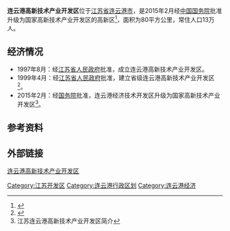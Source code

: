 '''连云港高新技术产业开发区'''位于[[江苏省|江苏省]][[连云港市|连云港市]]，是2015年2月经[[中华人民共和国国务院|中国国务院]]批准升级为国家高新技术产业开发区的高新区<ref>{{cite web |url=http://jsnews.jschina.com.cn/system/2015/03/20/024035676.shtml |title=连云港高新区升级为国家高新技术产业开发区 |date=2013-03-20 |accessdate=2016-05-21 |publisher=中国江苏网 }}</ref>，面积为80平方公里，常住人口13万人。

== 经济情况 ==
*1997年8月：经[[江苏省人民政府|江苏省人民政府]]批准，成立连云港高新技术产业开发区。
*1999年4月：经[[江苏省人民政府|江苏省人民政府]]批准，建立省级连云港高新技术产业开发区<ref>{{cite web |url=http://kfq.ce.cn/gdkfq/js/201405/04/t20140504_1590034.shtml |title=连云港高新技术产业开发区历史沿革 |date=2014-05-04 |accessdate=2016-05-21 |publisher=中国经济网 }}{{dead link|date=2018年4月 |bot=InternetArchiveBot |fix-attempted=yes }}</ref>。
*2015年2月：经[[中华人民共和国国务院|国务院]]批准，连云港经济技术开发区升级为国家高新技术产业开发区<ref>江苏连云港高新技术产业开发区简介</ref>。

== 参考资料 ==
{{reflist}}

== 外部链接 ==
[http://gxq.lyg.gov.cn/index.aspx 连云港高新技术产业开发区] {{Wayback|url=http://gxq.lyg.gov.cn/index.aspx |date=20170305023541 }}

{{国家级高新技术产业开发区}}
[[Category:江苏开发区|Category:江苏开发区]]
[[Category:连云港行政区划|Category:连云港行政区划]]
[[Category:连云港经济|Category:连云港经济]]